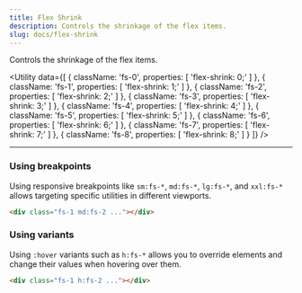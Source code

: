 ```yaml
---
title: Flex Shrink
description: Controls the shrinkage of the flex items.
slug: docs/flex-shrink
---
```


Controls the shrinkage of the flex items.

<Utility
  data={[
    {
      className: 'fs-0',
      properties: [
        'flex-shrink: 0;'
      ]
    },
    {
      className: 'fs-1',
      properties: [
        'flex-shrink: 1;'
      ]
    },
    {
      className: 'fs-2',
      properties: [
        'flex-shrink: 2;'
      ]
    },
    {
      className: 'fs-3',
      properties: [
        'flex-shrink: 3;'
      ]
    },
    {
      className: 'fs-4',
      properties: [
        'flex-shrink: 4;'
      ]
    },
    {
      className: 'fs-5',
      properties: [
        'flex-shrink: 5;'
      ]
    },
    {
      className: 'fs-6',
      properties: [
        'flex-shrink: 6;'
      ]
    },
    {
      className: 'fs-7',
      properties: [
        'flex-shrink: 7;'
      ]
    },
    {
      className: 'fs-8',
      properties: [
        'flex-shrink: 8;'
      ]
    }
  ]}
/>

---

### Using breakpoints

Using responsive breakpoints like `sm:fs-*`, `md:fs-*`, `lg:fs-*`, and `xxl:fs-*` allows targeting specific utilities in different viewports.

```html "md:fs-2"
<div class="fs-1 md:fs-2 ..."></div>
```

### Using variants

Using `:hover` variants such as `h:fs-*` allows you to override elements and change their values when hovering over them.

```html "h:fs-2"
<div class="fs-1 h:fs-2 ..."></div>
```
